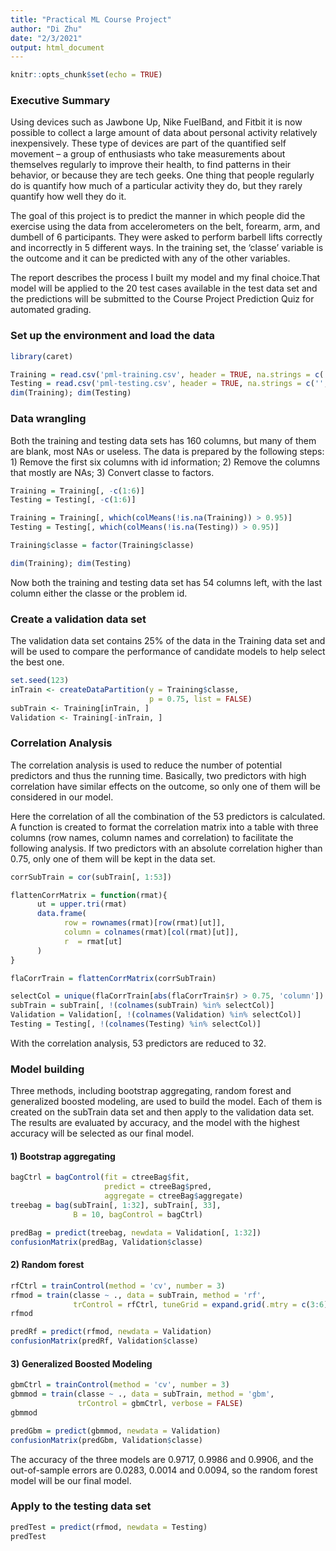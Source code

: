 ---
title: "Practical ML Course Project"
author: "Di Zhu"
date: "2/3/2021"
output: html_document
---

```{r setup, include=FALSE}
knitr::opts_chunk$set(echo = TRUE)
```

### Executive Summary

Using devices such as Jawbone Up, Nike FuelBand, and Fitbit it is now possible to collect a large amount of data about personal activity relatively inexpensively. These type of devices are part of the quantified self movement – a group of enthusiasts who take measurements about themselves regularly to improve their health, to find patterns in their behavior, or because they are tech geeks. One thing that people regularly do is quantify how much of a particular activity they do, but they rarely quantify how well they do it. 

The goal of this project is to predict the manner in which people did the exercise using the data from accelerometers on the belt, forearm, arm, and dumbell of 6 participants. They were asked to perform barbell lifts correctly and incorrectly in 5 different ways. In the training set, the 'classe' variable is the outcome and it can be predicted with any of the other variables. 

The report describes the process I built my model and my final choice.That model will be applied to the 20 test cases available in the test data set and the predictions will be submitted to the Course Project Prediction Quiz for automated grading. 

### Set up the environment and load the data

```{r}
library(caret)

Training = read.csv('pml-training.csv', header = TRUE, na.strings = c('', 'NA'))
Testing = read.csv('pml-testing.csv', header = TRUE, na.strings = c('', 'NA'))
dim(Training); dim(Testing)
```

### Data wrangling

Both the training and testing data sets has 160 columns, but many of them are blank, most NAs or useless. The data is prepared by the following steps: 1) Remove the first six columns with id information; 2) Remove the columns that mostly are NAs; 3) Convert classe to factors. 

```{r }
Training = Training[, -c(1:6)]
Testing = Testing[, -c(1:6)]

Training = Training[, which(colMeans(!is.na(Training)) > 0.95)]
Testing = Testing[, which(colMeans(!is.na(Testing)) > 0.95)]

Training$classe = factor(Training$classe)

dim(Training); dim(Testing)
```

Now both the training and testing data set has 54 columns left, with the last column either the classe or the problem id. 

### Create a validation data set

The validation data set contains 25% of the data in the Training data set and will be used to compare the performance of candidate models to help select the best one.  

```{r }
set.seed(123)
inTrain <- createDataPartition(y = Training$classe, 
                               p = 0.75, list = FALSE)
subTrain <- Training[inTrain, ] 
Validation <- Training[-inTrain, ]
```

### Correlation Analysis

The correlation analysis is used to reduce the number of potential predictors and thus the running time. Basically, two predictors with high correlation have similar effects on the outcome, so only one of them will be considered in our model. 

Here the correlation of all the combination of the 53 predictors is calculated. A function is created to format the correlation matrix into a table with three columns (row names, column names and correlation) to facilitate the following analysis. If two predictors with an absolute correlation higher than 0.75, only one of them will be kept in the data set. 

```{r }
corrSubTrain = cor(subTrain[, 1:53])

flattenCorrMatrix = function(rmat){
      ut = upper.tri(rmat)
      data.frame(
            row = rownames(rmat)[row(rmat)[ut]],
            column = colnames(rmat)[col(rmat)[ut]],
            r  = rmat[ut]
      )
}

flaCorrTrain = flattenCorrMatrix(corrSubTrain)

selectCol = unique(flaCorrTrain[abs(flaCorrTrain$r) > 0.75, 'column'])
subTrain = subTrain[, !(colnames(subTrain) %in% selectCol)]
Validation = Validation[, !(colnames(Validation) %in% selectCol)]
Testing = Testing[, !(colnames(Testing) %in% selectCol)]
```

With the correlation analysis, 53 predictors are reduced to 32. 

### Model building

Three methods, including bootstrap aggregating, random forest and generalized boosted modeling, are used to build the model. Each of them is created on the subTrain data set and then apply to the validation data set. The results are evaluated by accuracy, and the model with the highest accuracy will be selected as our final model. 

#### 1) Bootstrap aggregating 
```{r }
bagCtrl = bagControl(fit = ctreeBag$fit,
                     predict = ctreeBag$pred,
                     aggregate = ctreeBag$aggregate)
treebag = bag(subTrain[, 1:32], subTrain[, 33], 
              B = 10, bagControl = bagCtrl)

predBag = predict(treebag, newdata = Validation[, 1:32])
confusionMatrix(predBag, Validation$classe)
```

#### 2) Random forest
```{r }
rfCtrl = trainControl(method = 'cv', number = 3)
rfmod = train(classe ~ ., data = subTrain, method = 'rf', 
              trControl = rfCtrl, tuneGrid = expand.grid(.mtry = c(3:6)))
rfmod

predRf = predict(rfmod, newdata = Validation)
confusionMatrix(predRf, Validation$classe)
```

#### 3) Generalized Boosted Modeling
```{r }
gbmCtrl = trainControl(method = 'cv', number = 3)
gbmmod = train(classe ~ ., data = subTrain, method = 'gbm', 
               trControl = gbmCtrl, verbose = FALSE)
gbmmod

predGbm = predict(gbmmod, newdata = Validation)
confusionMatrix(predGbm, Validation$classe)
```

The accuracy of the three models are 0.9717, 0.9986 and 0.9906, and the out-of-sample errors are 0.0283, 0.0014 and 0.0094, so the random forest model will be our final model. 

### Apply to the testing data set
```{r }
predTest = predict(rfmod, newdata = Testing)
predTest
```

